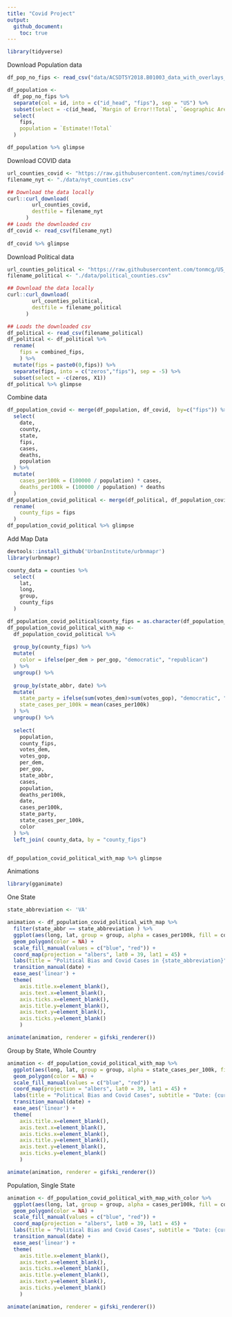 ```yaml
---
title: "Covid Project"
output:   
  github_document:
    toc: true
---
```


```r
library(tidyverse)
```
Download Population data
```r
df_pop_no_fips <- read_csv("data/ACSDT5Y2018.B01003_data_with_overlays_2020-10-06T142714.csv", skip = 1)

df_population <- 
  df_pop_no_fips %>% 
  separate(col = id, into = c("id_head", "fips"), sep = "US") %>% 
  subset(select = -c(id_head, `Margin of Error!!Total`, `Geographic Area Name`)) %>%
  select(
    fips,
    population = `Estimate!!Total`
  )

df_population %>% glimpse
```

Download COVID data
```r
url_counties_covid <- "https://raw.githubusercontent.com/nytimes/covid-19-data/master/us-counties.csv"
filename_nyt <- "./data/nyt_counties.csv"

## Download the data locally
curl::curl_download(
        url_counties_covid,
        destfile = filename_nyt
      )
## Loads the downloaded csv
df_covid <- read_csv(filename_nyt) 
  
df_covid %>% glimpse

```
Download Political data 
```r
url_counties_political <- "https://raw.githubusercontent.com/tonmcg/US_County_Level_Election_Results_08-16/master/2016_US_County_Level_Presidential_Results.csv"
filename_political <- "./data/political_counties.csv"

## Download the data locally
curl::curl_download(
        url_counties_political,
        destfile = filename_political
      )

## Loads the downloaded csv
df_political <- read_csv(filename_political)
df_political <- df_political %>%
  rename(
    fips = combined_fips,
    ) %>%
  mutate(fips = paste0(0,fips)) %>%
  separate(fips, into = c("zeros","fips"), sep = -5) %>%
  subset(select = -c(zeros, X1))
df_political %>% glimpse

```

Combine data
```r
df_population_covid <- merge(df_population, df_covid,  by=c("fips")) %>%   
  select(
    date,
    county,
    state,
    fips,
    cases,
    deaths,
    population
  ) %>%
  mutate(
    cases_per100k = (100000 / population) * cases,
    deaths_per100k = (100000 / population) * deaths
  ) 
df_population_covid_political <- merge(df_political, df_population_covid, by=c("fips")) %>%
  rename(
    county_fips = fips
  )
df_population_covid_political %>% glimpse
```
Add Map Data
```r
devtools::install_github('UrbanInstitute/urbnmapr')
library(urbnmapr)

```
```r
county_data = counties %>%
  select(
    lat,
    long,
    group,
    county_fips
  )
```

```r
df_population_covid_political$county_fips = as.character(df_population_covid_political$county_fips)
df_population_covid_political_with_map <- 
  df_population_covid_political %>%
  
  group_by(county_fips) %>%
  mutate(
    color = ifelse(per_dem > per_gop, "democratic", "republican")
  ) %>%
  ungroup() %>%
    
  group_by(state_abbr, date) %>%
  mutate(
    state_party = ifelse(sum(votes_dem)>sum(votes_gop), "democratic", "republican"),
    state_cases_per_100k = mean(cases_per100k)
  ) %>%
  ungroup() %>%
    
  select(
    population,
    county_fips,
    votes_dem,
    votes_gop,
    per_dem,
    per_gop,
    state_abbr,
    cases,
    population,
    deaths_per100k,
    date,
    cases_per100k,
    state_party,
    state_cases_per_100k,
    color
  ) %>%
  left_join( county_data, by = "county_fips")


df_population_covid_political_with_map %>% glimpse

```

Animations
```r
library(gganimate)
```

One State

```r

state_abbreviation <- 'VA'

animation <- df_population_covid_political_with_map %>%
  filter(state_abbr == state_abbreviation ) %>%
  ggplot(aes(long, lat, group = group, alpha = cases_per100k, fill = color)) +
  geom_polygon(color = NA) +
  scale_fill_manual(values = c("blue", "red")) + 
  coord_map(projection = "albers", lat0 = 39, lat1 = 45) +
  labs(title = "Political Bias and Covid Cases in {state_abbreviation}", subtitle = "Date: {current_frame} ", fill = "Political Bias in 2016", alpha = "Covid Cases Per 100k") +
  transition_manual(date) +
  ease_aes('linear') +
  theme(
    axis.title.x=element_blank(),
    axis.text.x=element_blank(),
    axis.ticks.x=element_blank(),
    axis.title.y=element_blank(),
    axis.text.y=element_blank(),
    axis.ticks.y=element_blank()
    )

animate(animation, renderer = gifski_renderer())

```
Group by State, Whole Country

```r
animation <- df_population_covid_political_with_map %>%
  ggplot(aes(long, lat, group = group, alpha = state_cases_per_100k, fill = state_party)) +
  geom_polygon(color = NA) +
  scale_fill_manual(values = c("blue", "red")) + 
  coord_map(projection = "albers", lat0 = 39, lat1 = 45) +
  labs(title = "Political Bias and Covid Cases", subtitle = "Date: {current_frame} ", fill = "Political Bias of State in 2016", alpha = "Covid Cases Per 100k") +
  transition_manual(date) +
  ease_aes('linear') +
  theme(
    axis.title.x=element_blank(),
    axis.text.x=element_blank(),
    axis.ticks.x=element_blank(),
    axis.title.y=element_blank(),
    axis.text.y=element_blank(),
    axis.ticks.y=element_blank()
    )

animate(animation, renderer = gifski_renderer())

```
Population, Single State
```r
animation <- df_population_covid_political_with_map_with_color %>%
  ggplot(aes(long, lat, group = group, alpha = cases_per100k, fill = color)) +
  geom_polygon(color = NA) +
  scale_fill_manual(values = c("blue", "red")) + 
  coord_map(projection = "albers", lat0 = 39, lat1 = 45) +
  labs(title = "Political Bias and Covid Cases", subtitle = "Date: {current_frame} ", fill = "Political Bias in 2016", alpha = "Covid Cases Per 100k") +
  transition_manual(date) +
  ease_aes('linear') +
  theme(
    axis.title.x=element_blank(),
    axis.text.x=element_blank(),
    axis.ticks.x=element_blank(),
    axis.title.y=element_blank(),
    axis.text.y=element_blank(),
    axis.ticks.y=element_blank()
    )

animate(animation, renderer = gifski_renderer())

```
